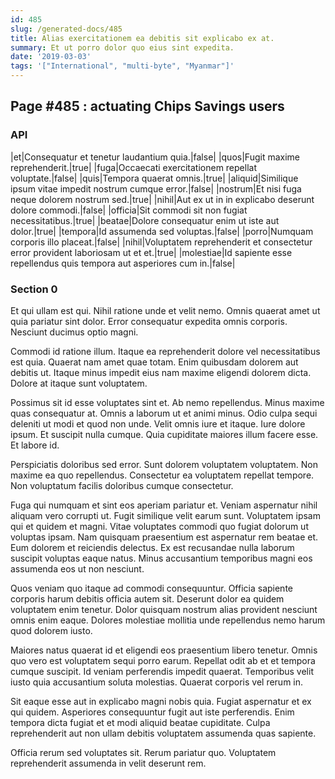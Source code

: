 ```yaml
---
id: 485
slug: /generated-docs/485
title: Alias exercitationem ea debitis sit explicabo ex at.
summary: Et ut porro dolor quo eius sint expedita.
date: '2019-03-03'
tags: '["International", "multi-byte", "Myanmar"]'
---
```

## Page #485 : actuating Chips Savings users
<Partial />

### API

|et|Consequatur et tenetur laudantium quia.|false|
|quos|Fugit maxime reprehenderit.|true|
|fuga|Occaecati exercitationem repellat voluptate.|false|
|quis|Tempora quaerat omnis.|true|
|aliquid|Similique ipsum vitae impedit nostrum cumque error.|false|
|nostrum|Et nisi fuga neque dolorem nostrum sed.|true|
|nihil|Aut ex ut in in explicabo deserunt dolore commodi.|false|
|officia|Sit commodi sit non fugiat necessitatibus.|true|
|beatae|Dolore consequatur enim ut iste aut dolor.|true|
|tempora|Id assumenda sed voluptas.|false|
|porro|Numquam corporis illo placeat.|false|
|nihil|Voluptatem reprehenderit et consectetur error provident laboriosam ut et et.|true|
|molestiae|Id sapiente esse repellendus quis tempora aut asperiores cum in.|false|




### Section 0
Et qui ullam est qui. Nihil ratione unde et velit nemo. Omnis quaerat amet ut quia pariatur sint dolor. Error consequatur expedita omnis corporis. Nesciunt ducimus optio magni.
 Commodi id ratione illum. Itaque ea reprehenderit dolore vel necessitatibus est quia. Quaerat nam amet quae totam. Enim quibusdam dolorem aut debitis ut. Itaque minus impedit eius nam maxime eligendi dolorem dicta. Dolore at itaque sunt voluptatem.
 Possimus sit id esse voluptates sint et. Ab nemo repellendus. Minus maxime quas consequatur at. Omnis a laborum ut et animi minus. Odio culpa sequi deleniti ut modi et quod non unde.
Velit omnis iure et itaque. Iure dolore ipsum. Et suscipit nulla cumque. Quia cupiditate maiores illum facere esse. Et labore id.
 Perspiciatis doloribus sed error. Sunt dolorem voluptatem voluptatem. Non maxime ea quo repellendus. Consectetur ea voluptatem repellat tempore. Non voluptatum facilis doloribus cumque consectetur.
 Fuga qui numquam et sint eos aperiam pariatur et. Veniam aspernatur nihil aliquam vero corrupti ut. Fugit similique velit earum sunt. Voluptatem ipsam qui et quidem et magni. Vitae voluptates commodi quo fugiat dolorum ut voluptas ipsam. Nam quisquam praesentium est aspernatur rem beatae et.
Eum dolorem et reiciendis delectus. Ex est recusandae nulla laborum suscipit voluptas eaque natus. Minus accusantium temporibus magni eos assumenda eos ut non nesciunt.
 Quos veniam quo itaque ad commodi consequuntur. Officia sapiente corporis harum debitis officia autem sit. Deserunt dolor ea quidem voluptatem enim tenetur. Dolor quisquam nostrum alias provident nesciunt omnis enim eaque. Dolores molestiae mollitia unde repellendus nemo harum quod dolorem iusto.
 Maiores natus quaerat id et eligendi eos praesentium libero tenetur. Omnis quo vero est voluptatem sequi porro earum. Repellat odit ab et et tempora cumque suscipit.
Id veniam perferendis impedit quaerat. Temporibus velit iusto quia accusantium soluta molestias. Quaerat corporis vel rerum in.
 Sit eaque esse aut in explicabo magni nobis quia. Fugiat aspernatur et ex qui quidem. Asperiores consequuntur fugit aut iste perferendis. Enim tempora dicta fugiat et et modi aliquid beatae cupiditate. Culpa reprehenderit aut non ullam debitis voluptatem assumenda quas sapiente.
 Officia rerum sed voluptates sit. Rerum pariatur quo. Voluptatem reprehenderit assumenda in velit deserunt rem.
